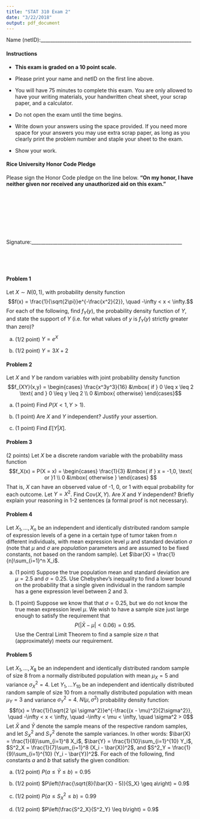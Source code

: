 ```yaml
---
title: "STAT 310 Exam 2"
date: "3/22/2018"
output: pdf_document
---
```


Name (netID):_______________________________________________________________


#### Instructions

- **This exam is graded on a 10 point scale.**

- Please print your name and netID on the first line above.

- You will have 75 minutes to complete this exam. You are only allowed to have your writing materials, your handwritten cheat sheet, your scrap paper, and a calculator.

- Do not open the exam until the time begins.

- Write down your answers using the space provided. If you need more space for your answers you may use extra scrap paper, as long as you clearly print the problem number and staple your sheet to the exam.

- Show your work.

#### Rice University Honor Code Pledge 

Please sign the Honor Code pledge on the line below.
**"On my honor, I have neither given nor received any unauthorized aid on this exam."**

\ 

\

\

\ 

Signature:_______________________________________________________________

\ 

\ 





\newpage

#### Problem 1

Let $X \sim N(0, 1)$, with probability density function $$f(x) = \frac{1}{\sqrt{2\pi}}e^{-\frac{x^2}{2}}, \quad -\infty < x < \infty.$$ For each of the following, find $f_Y(y)$, the probability density function of $Y$, and state the support of $Y$ (i.e. for what values of $y$ is $f_Y(y)$ strictly greater than zero)?

a. (1/2 point) $Y = e^X$

b. (1/2 point) $Y = 3X+2$

\newpage


#### Problem 2

Let $X$ and $Y$ be random variables with joint probability density function $$f_{XY}(x,y) = 
\begin{cases}
\frac{x^3y^3}{16} &\mbox{ if } 0 \leq x \leq 2 \text{ and } 0 \leq y \leq 2 \\
0 &\mbox{ otherwise}
\end{cases}$$

a. (1 point) Find $P(X <1, Y > 1)$.

b. (1 point) Are $X$ and $Y$ independent? Justify your assertion.

c. (1 point) Find $E[Y|X]$.



\newpage

#### Problem 3

(2 points) Let $X$ be a discrete random variable with the probability mass function $$f_X(x) = P(X = x) = \begin{cases}
\frac{1}{3} &\mbox{ if } x = -1,0, \text{ or }1 \\
0 &\mbox{ otherwise }
\end{cases}
$$
That is, $X$ can have an observed value of -1, 0, or 1 with equal probability for each outcome. Let $Y = X^2$. Find $\text{Cov}(X,Y)$. Are $X$ and $Y$ independent? Briefly explain your reasoning in 1-2 sentences (a formal proof is not necessary).

\newpage

#### Problem 4

Let $X_1,...,X_{n}$ be an independent and identically distributed random sample of expression levels of a gene in a certain type of tumor taken from $n$ different individuals, with mean expression level $\mu$ and standard deviation $\sigma$ (note that $\mu$ and $\sigma$ are *population* parameters and are assumed to be fixed constants, not based on the random sample). Let $\bar{X} = \frac{1}{n}\sum_{i=1}^n X_i$.

a. (1 point) Suppose the true population mean and standard deviation are $\mu = 2.5$ and $\sigma = 0.25$. Use Chebyshev's inequality to find a lower bound on the probability that a single given individual in the random sample has a gene expression level between 2 and 3. 
    
b. (1 point) Suppose we know that that $\sigma = 0.25$, but we do not know the true mean expression level $\mu$. We wish to have a sample size just large enough to satisfy the requirement that $$P(|\bar{X} - \mu| < 0.06) = 0.95.$$ Use the Central Limit Theorem to find a sample size $n$ that (approximately) meets our requirement.


\newpage

#### Problem 5

Let $X_1,...,X_{8}$ be an independent and identically distributed random sample of size 8 from a normally distributed population with mean $\mu_X = 5$ and variance $\sigma^2_X = 4$. Let $Y_1,...Y_{10}$ be an independent and identically distributed random sample of size 10 from a normally distributed population with mean $\mu_Y = 3$ and variance $\sigma^2_Y = 4$. $N(\mu, \sigma^2)$ probability density function: $$f(x) = \frac{1}{\sqrt{2 \pi \sigma^2}}e^{-\frac{(x - \mu)^2}{2\sigma^2}}, \quad -\infty < x < \infty, \quad -\infty < \mu < \infty, \quad \sigma^2 > 0$$ Let $\bar{X}$ and $\bar{Y}$ denote the sample means of the respective random samples, and let $S^2_X$ and $S^2_Y$ denote the sample variances. In other words: $\bar{X} = \frac{1}{8}\sum_{i=1}^8 X_i$, $\bar{Y} = \frac{1}{10}\sum_{i=1}^{10} Y_i$, $S^2_X = \frac{1}{7}\sum_{i=1}^8 (X_i - \bar{X})^2$, and $S^2_Y = \frac{1}{9}\sum_{i=1}^{10} (Y_i - \bar{Y})^2$. For each of the following, find constants $a$ and $b$ that satisfy the given condition:

a. (1/2 point) $P(a \leq \bar{Y} \leq b) = 0.95$

b. (1/2 point) $P\left(\frac{\sqrt{8}(\bar{X} - 5)}{S_X} \geq a\right) = 0.9$

c. (1/2 point) $P(a \leq S^2_X \leq b) = 0.99$

d. (1/2 point) $P\left(\frac{S^2_X}{S^2_Y} \leq b\right) = 0.9$

